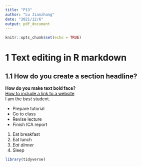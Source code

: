 ```yaml
---
title: "P13"
author: "Lu Jianzhang"
date: "2021/12/6"
output: pdf_document
---
```


```r
knitr::opts_chunk$set(echo = TRUE)
```

# 1 Text editing in R markdown

## 1.1 How do you create a section headline?    

**How do you make text bold face?**\
[How to include a link to a website](www.rstudio.com)\
I am the *best* student.

-   Prepare tutorial
-   Go to class
-   Revise lecture
-   Finish ICA report

1.  Eat breakfast
2.  Eat lunch
3.  *Eat dinner*
4.  Sleep

```r
library(tidyverse)
```
